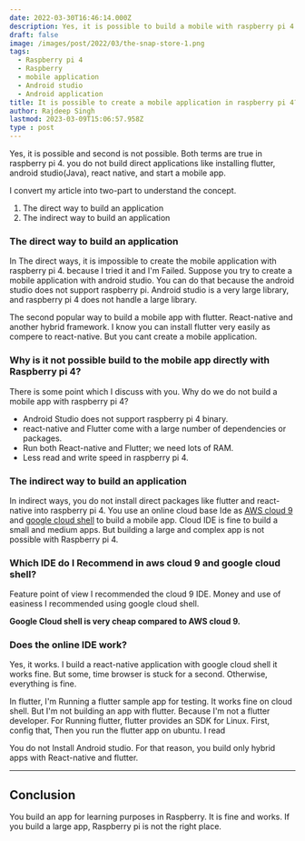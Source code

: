 ```yaml
---
date: 2022-03-30T16:46:14.000Z
description: Yes, it is possible to build a mobile with raspberry pi 4.
draft: false
image: /images/post/2022/03/the-snap-store-1.png
tags:
  - Raspberry pi 4
  - Raspberry
  - mobile application
  - Android studio
  - Android application
title: It is possible to create a mobile application in raspberry pi 4?
author: Rajdeep Singh
lastmod: 2023-03-09T15:06:57.958Z
type : post
---
```


Yes, it is possible and second is not possible. Both terms are true in raspberry
pi 4. you do not build direct applications like installing flutter, android
studio(Java), react native, and start a mobile app.

I convert my article into two-part to understand the concept.

1. The direct way to build an application
2. The indirect way to build an application

### The direct way to build an application

In The direct ways, it is impossible to create the mobile application with
raspberry pi 4. because I tried it and I'm Failed. Suppose you try to create a
mobile application with android studio. You can do that because the android
studio does not support raspberry pi. Android studio is a very large library,
and raspberry pi 4 does not handle a large library.

The second popular way to build a mobile app with flutter. React-native and
another hybrid framework. I know you can install flutter very easily as compere
to react-native. But you cant create a mobile application.

### Why is it not possible build to the mobile app directly with Raspberry pi 4?

There is some point which I discuss with you. Why do we do not build a mobile
app with raspberry pi 4?

- Android Studio does not support raspberry pi 4 binary.
- react-native and Flutter come with a large number of dependencies or packages.
- Run both React-native and Flutter; we need lots of RAM.
- Less read and write speed in raspberry pi 4.

### The indirect way to build an application

In indirect ways, you do not install direct packages like flutter and
react-native into raspberry pi 4. You use an online cloud base Ide as
[AWS cloud 9](https://aws.amazon.com/cloud9/) and
[google cloud shell](https://cloud.google.com/shell) to build a mobile app.
Cloud IDE is fine to build a small and medium apps. But building a large and
complex app is not possible with Raspberry pi 4.

### Which IDE do I Recommend in aws cloud 9 and google cloud shell?

Feature point of view I recommended the cloud 9 IDE. Money and use of easiness I
recommended using google cloud shell.

**Google Cloud shell is very cheap compared to AWS cloud 9.**

### Does the online IDE work?

Yes, it works. I build a react-native application with google cloud shell it
works fine. But some, time browser is stuck for a second. Otherwise, everything
is fine.

In flutter, I'm Running a flutter sample app for testing. It works fine on cloud
shell. But I'm not building an app with flutter. Because I'm not a flutter
developer. For Running flutter, flutter provides an SDK for Linux. First, config
that, Then you run the flutter app on ubuntu. I read

You do not Install Android studio. For that reason, you build only hybrid apps
with React-native and flutter.

---

## Conclusion

You build an app for learning purposes in Raspberry. It is fine and works. If
you build a large app, Raspberry pi is not the right place.
